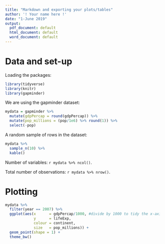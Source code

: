```yaml
---
title: "Markdown and exporting your plots/tables"
author: '! Your name here !'
date: "1-June 2019"
output:
  pdf_document: default
  html_document: default
  word_document: default
---
```


# Data and set-up

Loading the packages:

```r

library(tidyverse)
library(knitr)
library(gapminder)

```

We are using the gapminder dataset:

```r

mydata = gapminder %>% 
  mutate(gdpPercap = round(gdpPercap)) %>% 
  mutate(pop_millions = (pop/1e6) %>% round(1)) %>% 
  select(-pop)

```

A random sample of rows in the dataset:
```r

mydata %>% 
  sample_n(10) %>% 
  kable()

```


Number of variables: `r mydata %>% ncol()`.

Total number of observations: `r mydata %>% nrow()`.


# Plotting

```r
mydata %>% 
  filter(year == 2007) %>% 
  ggplot(aes(x      = gdpPercap/1000, #divide by 1000 to tidy the x-axis
             y      = lifeExp,
             colour = continent,
             size   = pop_millions)) +
  geom_point(shape = 1) +
  theme_bw()
```




